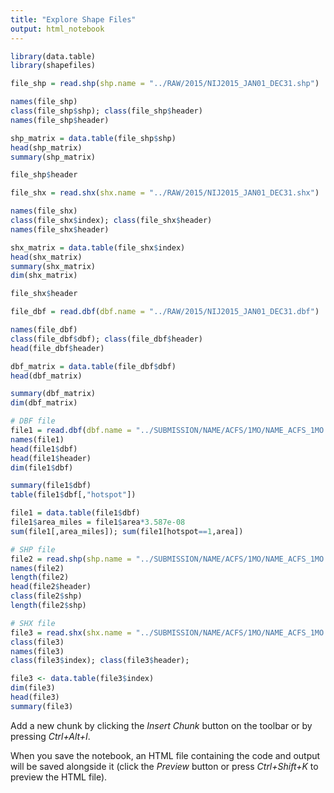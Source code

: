 ```yaml
---
title: "Explore Shape Files"
output: html_notebook
---
```


```r
library(data.table)
library(shapefiles)

file_shp = read.shp(shp.name = "../RAW/2015/NIJ2015_JAN01_DEC31.shp")

names(file_shp)
class(file_shp$shp); class(file_shp$header)
names(file_shp$header)

shp_matrix = data.table(file_shp$shp)
head(shp_matrix)
summary(shp_matrix)

file_shp$header
```

```r
file_shx = read.shx(shx.name = "../RAW/2015/NIJ2015_JAN01_DEC31.shx")

names(file_shx)
class(file_shx$index); class(file_shx$header)
names(file_shx$header)

shx_matrix = data.table(file_shx$index)
head(shx_matrix)
summary(shx_matrix)
dim(shx_matrix)

file_shx$header
```

```r
file_dbf = read.dbf(dbf.name = "../RAW/2015/NIJ2015_JAN01_DEC31.dbf")

names(file_dbf)
class(file_dbf$dbf); class(file_dbf$header)
head(file_dbf$header)

dbf_matrix = data.table(file_dbf$dbf)
head(dbf_matrix)

summary(dbf_matrix)
dim(dbf_matrix)
```

```r
# DBF file
file1 = read.dbf(dbf.name = "../SUBMISSION/NAME/ACFS/1MO/NAME_ACFS_1MO.dbf") 
names(file1)
head(file1$dbf)
head(file1$header)
dim(file1$dbf)

summary(file1$dbf)
table(file1$dbf[,"hotspot"])

file1 = data.table(file1$dbf)
file1$area_miles = file1$area*3.587e-08
sum(file1[,area_miles]); sum(file1[hotspot==1,area])

# SHP file
file2 = read.shp(shp.name = "../SUBMISSION/NAME/ACFS/1MO/NAME_ACFS_1MO.shp") 
names(file2)
length(file2)
head(file2$header)
class(file2$shp)
length(file2$shp)

# SHX file
file3 = read.shx(shx.name = "../SUBMISSION/NAME/ACFS/1MO/NAME_ACFS_1MO.shx")
class(file3)
names(file3)
class(file3$index); class(file3$header);

file3 <- data.table(file3$index)
dim(file3)
head(file3)
summary(file3)
```


Add a new chunk by clicking the *Insert Chunk* button on the toolbar or by pressing *Ctrl+Alt+I*.

When you save the notebook, an HTML file containing the code and output will be saved alongside it (click the *Preview* button or press *Ctrl+Shift+K* to preview the HTML file).
